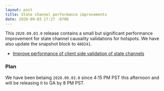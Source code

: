 ```yaml
---
layout: post
title: State channel performance improvements
date: 2020-09-03 17:27 -0700
---
```


This `2020.09.03.0` release contains a small but significant performance improvement for state
channel causality validations for hotspots. We have also update the snapshot block to `480241`.

- [Improve performance of client side validation of state channels](https://github.com/helium/blockchain-core/pull/605)

### Plan

We have been betaing `2020.09.03.0` since 4:15 PM PST this afternoon and will be releasing it to GA
by 8 PM PST.
